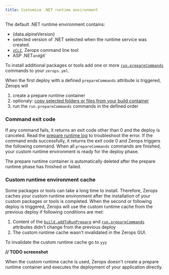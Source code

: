 ```yaml
---
title: Customise .NET runtime environment
---
```



The default .NET runtime environment contains:
* <span>{data.alpineVersion}</span>
* selected version of .NET selected when the runtime service was created.
* <a href="/references/cli/install"><code>zCLI</code></a>, Zerops command line tool
* ASP .NET` and `git`

To install additional packages or tools add one or more <a href="/dotnet/how-to/build-pipeline#preparecommands-1"><code>run.prepareCommands</code></a> commands to your `zerops.yml`.

When the first deploy with a defined `prepareCommands` attribute is triggered, Zerops will
1. create a prepare runtime container
2. optionaly: [copy selected folders or files from your build container](/dotnet/how-to/build-pipeline#copy-folders-or-files-from-your-build-container)
3. run the `run.prepareCommands` commands in the defined order

### Command exit code

If any command fails, it returns an exit code other than 0 and the deploy is canceled. Read the [prepare runtime log](/dotnet/how-to/logs#prepare-runtime-log) to troubleshoot the error. If the command ends successfully, it returns the exit code 0 and Zerops triggers the following command. When all `prepareCommands` commands are finished, your custom runtime environment is ready for the deploy phase.

The prepare runtime container is automatically deleted after the prepare runtime phase has finished or failed.

### Custom runtime environment cache

Some packages or tools can take a long time to install. Therefore, Zerops caches your custom runtime environment after the installation of your custom packages or tools is completed. When the second or following deploy is triggered, Zerops will use the custom runtime cache from the previous deploy if following conditions are met:
1. Content of the <a href="/dotnet/how-to/build-pipeline#copy-folders-or-files-from-your-build-container"><code>build.addToRunPrepare</code></a> and <a href="/dotnet/how-to/build-pipeline#preparecommands-1"><code>run.prepareCommands</code></a> attributes didn't change from the previous deploy
2. The custom runtime cache wasn't invalidated in the Zerops GUI.

To invalidate the custom runtime cache go to `yyy`

**// TODO screenshot**

When the custom runtime cache is used, Zerops doesn't create a prepare runtime container and executes the deployment of your application directly.
